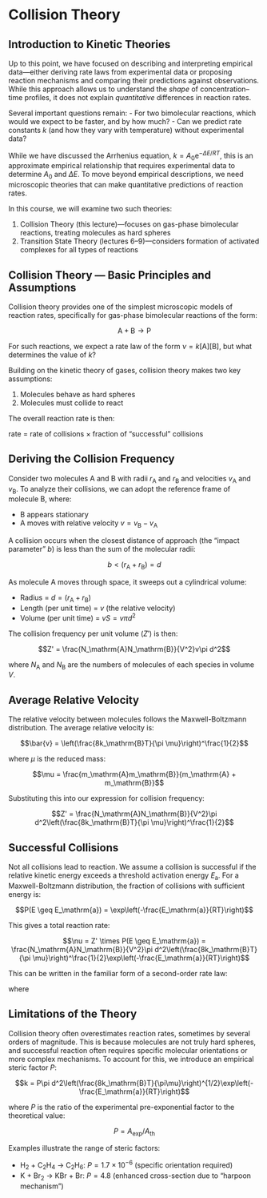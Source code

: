 # Collision Theory {#lecture5}

## Introduction to Kinetic Theories

Up to this point, we have focused on describing and interpreting empirical data—either deriving rate laws from experimental data or proposing reaction mechanisms and comparing their predictions against observations. While this approach allows us to understand the *shape* of concentration–time profiles, it does not explain *quantitative* differences in reaction rates.

Several important questions remain:
- For two bimolecular reactions, which would we expect to be faster, and by how much?
- Can we predict rate constants $k$ (and how they vary with temperature) without experimental data?

While we have discussed the Arrhenius equation, $k = A_0\mathrm{e}^{-\Delta E/RT}$, this is an approximate empirical relationship that requires experimental data to determine $A_0$ and $\Delta E$. To move beyond empirical descriptions, we need microscopic theories that can make quantitative predictions of reaction rates.

In this course, we will examine two such theories:

1. Collision Theory (this lecture)—focuses on gas-phase bimolecular reactions, treating molecules as hard spheres
2. Transition State Theory (lectures 6–9)—considers formation of activated complexes for all types of reactions

## Collision Theory &mdash; Basic Principles and Assumptions

Collision theory provides one of the simplest microscopic models of reaction rates, specifically for gas-phase bimolecular reactions of the form:

$$\mathrm{A} + \mathrm{B} \rightarrow \mathrm{P}$$

For such reactions, we expect a rate law of the form $\nu = k[\mathrm{A}][\mathrm{B}]$, but what determines the value of $k$?

Building on the kinetic theory of gases, collision theory makes two key assumptions:

1. Molecules behave as hard spheres
2. Molecules must collide to react

The overall reaction rate is then:

rate = rate of collisions &times; fraction of &ldquo;successful&rdquo; collisions

## Deriving the Collision Frequency

Consider two molecules A and B with radii $r_\mathrm{A}$ and $r_\mathrm{B}$ and velocities $v_\mathrm{A}$ and $v_\mathrm{B}$. To analyze their collisions, we can adopt the reference frame of molecule B, where:

- B appears stationary
- A moves with relative velocity $v = v_\mathrm{B} - v_\mathrm{A}$

A collision occurs when the closest distance of approach (the &ldquo;impact parameter&rdquo; $b$) is less than the sum of the molecular radii:

$$b < (r_\mathrm{A} + r_\mathrm{B}) = d$$

As molecule A moves through space, it sweeps out a cylindrical volume:

- Radius = $d = (r_\mathrm{A} + r_\mathrm{B})$
- Length (per unit time) = $v$ (the relative velocity)
- Volume (per unit time) = $vS = v\pi d^2$

The collision frequency per unit volume ($Z'$) is then:

$$Z' = \frac{N_\mathrm{A}N_\mathrm{B}}{V^2}v\pi d^2$$

where $N_\mathrm{A}$ and $N_\mathrm{B}$ are the numbers of molecules of each species in volume $V$.

## Average Relative Velocity

The relative velocity between molecules follows the Maxwell-Boltzmann distribution. The average relative velocity is:

$$\bar{v} = \left(\frac{8k_\mathrm{B}T}{\pi \mu}\right)^\frac{1}{2}$$

where $\mu$ is the reduced mass:

$$\mu = \frac{m_\mathrm{A}m_\mathrm{B}}{m_\mathrm{A} + m_\mathrm{B}}$$

Substituting this into our expression for collision frequency:

$$Z' = \frac{N_\mathrm{A}N_\mathrm{B}}{V^2}\pi d^2\left(\frac{8k_\mathrm{B}T}{\pi \mu}\right)^\frac{1}{2}$$

## Successful Collisions

Not all collisions lead to reaction. We assume a collision is successful if the relative kinetic energy exceeds a threshold activation energy $E_\mathrm{a}$. For a Maxwell-Boltzmann distribution, the fraction of collisions with sufficient energy is:

$$P(E \geq E_\mathrm{a}) = \exp\left(-\frac{E_\mathrm{a}}{RT}\right)$$

This gives a total reaction rate:

$$\nu = Z' \times P(E \geq E_\mathrm{a}) = \frac{N_\mathrm{A}N_\mathrm{B}}{V^2}\pi d^2\left(\frac{8k_\mathrm{B}T}{\pi \mu}\right)^\frac{1}{2}\exp\left(-\frac{E_\mathrm{a}}{RT}\right)$$

This can be written in the familiar form of a second-order rate law:

\begin{equation}
\nu=k[\mathrm{A}][\mathrm{B}]
\end{equation}

where

\begin{equation}
k = \pi d^2\left(\frac{8k_\mathrm{B}T}{\pi \mu}\right)^\frac{1}{2}\exp\left(-\frac{E_\mathrm{a}}{RT}\right)
\end{equation}

## Limitations of the Theory

Collision theory often overestimates reaction rates, sometimes by several orders of magnitude. This is because molecules are not truly hard spheres, and successful reaction often requires specific molecular orientations or more complex mechanisms.
To account for this, we introduce an empirical steric factor $P$:

$$k = P\pi d^2\left(\frac{8k_\mathrm{B}T}{\pi\mu}\right)^{1/2}\exp\left(-\frac{E_\mathrm{a}}{RT}\right)$$

where $P$ is the ratio of the experimental pre-exponential factor to the theoretical value:

$$P = A_\text{exp}/A_\text{th}$$

Examples illustrate the range of steric factors:

- H~2~ + C~2~H~4~ → C~2~H~6~: $P = 1.7 \times 10^{-6}$ (specific orientation required)
- K + Br~2~ → KBr + Br: $P = 4.8$ (enhanced cross-section due to "harpoon mechanism")
